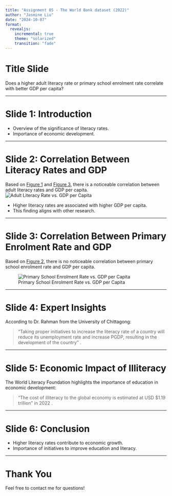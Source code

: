 ```yaml
---
title: "Assignment 05 - The World Bank dataset (2022)"
author: "Jasmine Liu"
date: "2024-10-07"
format: 
  revealjs: 
    incremental: true
    theme: "solarized"   
    transition: "fade"
---
```


# Title Slide

Does a higher adult literacy rate or primary school enrolment rate correlate with better GDP per capita?

---

# Slide 1: Introduction

- Overview of the significance of literacy rates.
- Importance of economic development.

---

# Slide 2: Correlation Between Literacy Rates and GDP

Based on [Figure 1](#fig-literacy-vs-gdp) and [Figure 3](#fig-bar-literacy-vs-gdp), there is a noticeable correlation between adult literacy rates and GDP per capita. 
![Adult Literacy Rate vs. GDP per Capita](literacy_vs_gdp.png)

- Higher literacy rates are associated with higher GDP per capita.
- This finding aligns with other research.

---

# Slide 3: Correlation Between Primary Enrolment Rate and GDP

Based on [Figure 2](#fig-enrolment-vs-gdp), there is no noticeable correlation between primary school enrolment rate and GDP per capita.

![Primary School Enrolment Rate vs. GDP per Capita](enrolment_vs_gdp.png)

---

# Slide 4: Expert Insights

According to Dr. Rahman from the University of Chittagong:

> "Taking proper initiatives to increase the literacy rate of a country will reduce its unemployment rate and increase PGDP, resulting in the development of the country" \cite{inproceedings}.

---

# Slide 5: Economic Impact of Illiteracy

The World Literacy Foundation highlights the importance of education in economic development:

> "The cost of illiteracy to the global economy is estimated at USD $1.19 trillion" in 2022 \cite{cree2022}.

---

# Slide 6: Conclusion

- Higher literacy rates contribute to economic growth.
- Importance of initiatives to improve education and literacy.

---

# Thank You

Feel free to contact me for questions!